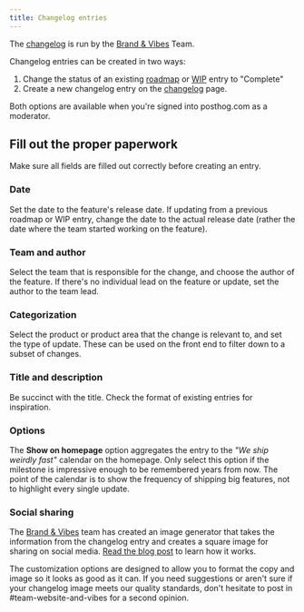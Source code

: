 ```yaml
---
title: Changelog entries
---
```


The [changelog](/changelog) is run by the [Brand & Vibes](/teams/brand-vibes) Team.

Changelog entries can be created in two ways:

1. Change the status of an existing [roadmap](/roadmap) or [WIP](/wip) entry to "Complete"
1. Create a new changelog entry on the [changelog](/changelog) page.

Both options are available when you're signed into posthog.com as a moderator.

## Fill out the proper paperwork

Make sure all fields are filled out correctly before creating an entry.

### Date

Set the date to the feature's release date. If updating from a previous roadmap or WIP entry, change the date to the actual release date (rather the date where the team started working on the feature).

### Team and author

Select the team that is responsible for the change, and choose the author of the feature. If there's no individual lead on the feature or update, set the author to the team lead.

### Categorization

Select the product or product area that the change is relevant to, and set the type of update. These can be used on the front end to filter down to a subset of changes.

### Title and description

Be succinct with the title. Check the format of existing entries for inspiration.

### Options

The **Show on homepage** option aggregates the entry to the _"We ship weirdly fast"_ calendar on the homepage. Only select this option if the milestone is impressive enough to be remembered years from now. The point of the calendar is to show the frequency of shipping big features, not to highlight every single update.

### Social sharing

The [Brand & Vibes](/teams/brand-vibes) team has created an image generator that takes the information from the changelog entry and creates a square image for sharing on social media. [Read the blog post](/blog/changelog-image-generator) to learn how it works.

The customization options are designed to allow you to format the copy and image so it looks as good as it can. If you need suggestions or aren't sure if your changelog image meets our quality standards, don't hesitate to post in <PrivateLink url="https://posthog.slack.com/archives/C01V9AT7DK4">#team-website-and-vibes</PrivateLink> for a second opinion.
